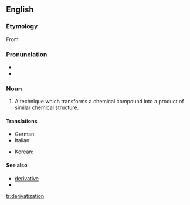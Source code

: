 ==English==

===Etymology===

From {{suffix|derivatize|ation}}

===Pronunciation===
* {{IPA|dəˌɹɪvətəˈzeɪʃən}}
* {{rhymes|eɪʃən}}

===Noun===
{{en-noun}}

# {{chemistry}} A technique which transforms a chemical compound into a product of similar chemical structure.

====Translations====
{{trans-top|technique for transforming a chemical}}
* German: {{t-|de|Derivatisierung|f}}
* Italian: {{t|it|derivatizzazione|f}}
{{trans-mid}}
* Korean: {{t-|ko|유도체화|tr=yudochehwa|sc=Hang}}
{{trans-bottom}}

====See also====
* [[derivative]]
* {{pedialite}}

[[tr:derivatization]]
